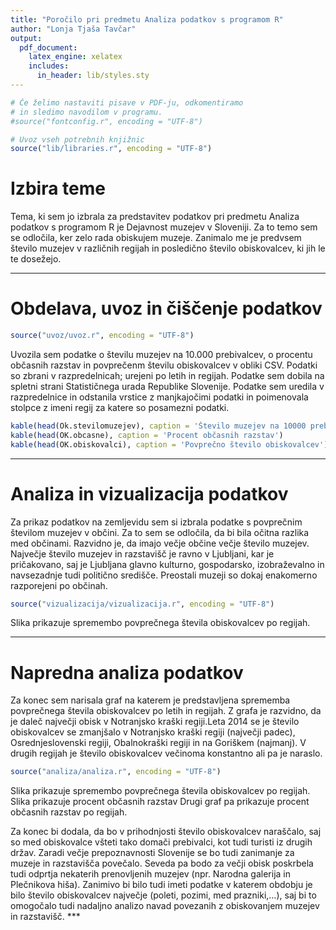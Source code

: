 ```yaml
---
title: "Poročilo pri predmetu Analiza podatkov s programom R"
author: "Lonja Tjaša Tavčar"
output:
  pdf_document:
    latex_engine: xelatex
    includes:
      in_header: lib/styles.sty
---
```


```r
# Če želimo nastaviti pisave v PDF-ju, odkomentiramo
# in sledimo navodilom v programu.
#source("fontconfig.r", encoding = "UTF-8")

# Uvoz vseh potrebnih knjižnic
source("lib/libraries.r", encoding = "UTF-8")
```

# Izbira teme

Tema, ki sem jo izbrala za predstavitev podatkov pri predmetu Analiza podatkov s programom R je Dejavnost muzejev v Sloveniji. Za to temo sem se odločila, ker zelo rada obiskujem muzeje. Zanimalo me je predvsem število muzejev v različnih regijah in posledično število obiskovalcev, ki jih le te dosežejo.  

***

# Obdelava, uvoz in čiščenje podatkov

```r
source("uvoz/uvoz.r", encoding = "UTF-8")
```

Uvozila sem podatke o številu muzejev na 10.000 prebivalcev, o procentu občasnih razstav in povprečenm številu obiskovalcev v obliki CSV. Podatki so zbrani v razpredelnicah; urejeni po letih in regijah. Podatke sem dobila na spletni strani Statističnega urada Republike Slovenije. Podatke sem uredila v razpredelnice in odstanila vrstice z manjkajočimi podatki in poimenovala stolpce z imeni regij za katere so posamezni podatki.  

```r
kable(head(Ok.stevilomuzejev), caption = 'Število muzejev na 10000 prebivalcev')
kable(head(OK.obcasne), caption = 'Procent občasnih razstav')
kable(head(OK.obiskovalci), caption = 'Povprečno število obiskovalcev')
```




***

# Analiza in vizualizacija podatkov
Za prikaz podatkov na zemljevidu sem si izbrala podatke s povprečnim številom muzejev v občini. Za to sem se odločila, da bi bila očitna razlika med občinami. Razvidno je, da imajo večje občine večje število muzejev. Največje število muzejev in razstavišč je ravno v Ljubljani, kar je pričakovano, saj je Ljubljana glavno kulturno, gospodarsko, izobraževalno in navsezadnje tudi politično središče. Preostali muzeji so dokaj enakomerno razporejeni po občinah.

```r
source("vizualizacija/vizualizacija.r", encoding = "UTF-8")

```



Slika \ref{fig:zem} prikazuje spremembo povprečnega števila obiskovalcev po regijah.


***

# Napredna analiza podatkov
Za konec sem narisala graf na katerem je predstavljena sprememba povprečnega števila obiskovalcev po letih in regijah. Z grafa je razvidno, da je daleč največji obisk v Notranjsko kraški regiji.Leta 2014 se je število obiskovalcev se zmanjšalo v Notranjsko kraški regiji (največji padec), Osrednjeslovenski regiji, Obalnokraški regiji in na Goriškem (najmanj). V drugih regijah je število obiskovalcev večinoma konstantno ali pa je naraslo.  

```r
source("analiza/analiza.r", encoding = "UTF-8")

```

Slika \ref{fig:graf} prikazuje spremembo povprečnega števila obiskovalcev po regijah.
Slika \ref{fig:graf2} prikazuje procent občasnih razstav
Drugi graf pa prikazuje procent občasnih razstav po regijah. 


Za konec bi dodala, da bo v prihodnjosti število obiskovalcev naraščalo, saj so med obiskovalce všteti tako domači prebivalci, kot tudi turisti iz drugih držav. Zaradi večje prepoznavnosti Slovenije se bo tudi zanimanje za muzeje in razstavišča povečalo. Seveda pa bodo za večji obisk poskrbela tudi odprtja nekaterih prenovljenih muzejev (npr. Narodna galerija in Plečnikova hiša).
Zanimivo bi bilo tudi imeti podatke v katerem obdobju je bilo število obiskovalcev največje (poleti, pozimi, med prazniki,...), saj bi to omogočalo tudi nadaljno analizo navad povezanih z obiskovanjem muzejev in razstavišč. 
***